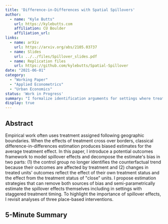 ```yaml
---
title: 'Difference-in-Differences with Spatial Spillovers'
author:
  - name: "Kyle Butts"
    url: https://kylebutts.com
    affiliation: CU Boulder
    affiliation_url: 
links:
  - name: arXiv
    url: https://arxiv.org/abs/2105.03737
  - name: Slides
    url: ../../files/Spillover_slides.pdf
  - name: Replication files
    url: https://github.com/kylebutts/Spatial-Spillover
date: "2021-06-01"
category: 
  - "Working Paper"
  - "Applied Econometrics"
  - "Urban Economics"
status: 'Work in Progress'
summary: "I formalize identification arguments for settings where treatment effects spillover space."
display: true
---
```


## Abstract

Empirical work often uses treatment assigned following geographic boundaries. When the effects of treatment cross over borders, classical difference-in-differences estimation produces biased estimates for the average treatment effect. In this paper, I introduce a potential outcomes framework to model spillover effects and decompose the estimate's bias in two parts: (1) the control group no longer identifies the counterfactual trend because their outcomes are affected by treatment and (2) changes in treated units' outcomes reflect the effect of their own treatment status and the effect from the treatment status of "close" units. I propose estimation strategies that can remove both sources of bias and semi-parametrically estimate the spillover effects themselves including in settings with staggered treatment timing. To highlight the importance of spillover effects, I revisit analyses of three place-based interventions.

## 5-Minute Summary



